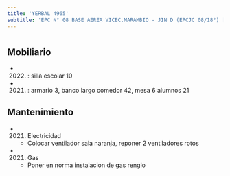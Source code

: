 ```yaml
---
title: 'YERBAL 4965'
subtitle: 'EPC N° 08 BASE AEREA VICEC.MARAMBIO - JIN D (EPCJC 08/18°) [S]'
---
```


#


## Mobiliario

*  (2022) : silla escolar 10 

*  (2021) : armario 3, banco largo comedor 42, mesa 6 alumnos 21 





## Mantenimiento

*  (2021) Electricidad 
    + Colocar ventilador sala naranja, reponer 2 ventiladores rotos

*  (2021) Gas 
    + Poner en norma instalacion de gas renglo



